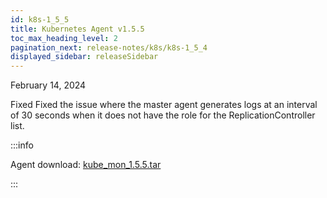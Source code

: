 ```yaml
---
id: k8s-1_5_5
title: Kubernetes Agent v1.5.5
toc_max_heading_level: 2
pagination_next: release-notes/k8s/k8s-1_5_4
displayed_sidebar: releaseSidebar
---
```


February 14, 2024

<Status>Fixed</Status> Fixed the issue where the master agent generates logs at an interval of 30 seconds when it does not have the role for the ReplicationController list.

:::info

Agent download: [kube_mon_1.5.5.tar](https://repo.whatap.io/docker/kube_mon_1.5.5.tar)

:::
